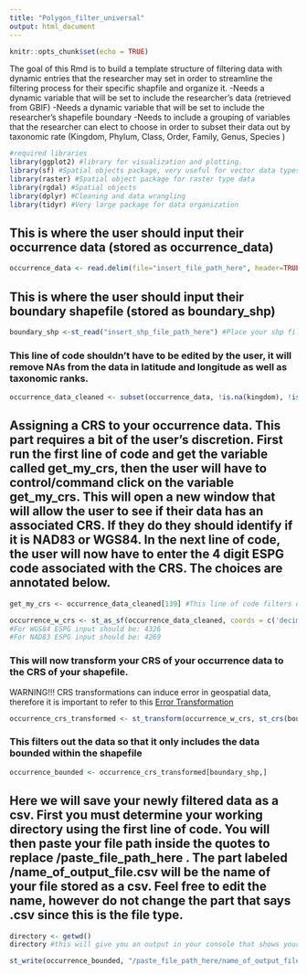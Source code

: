 ```yaml
---
title: "Polygon_filter_universal"
output: html_document
---
```


```r
knitr::opts_chunk$set(echo = TRUE)
```

The goal of this Rmd is to build a template structure of filtering data with dynamic entries that the researcher may set in order to streamline the filtering process for their specific shapfile and organize it. 
  -Needs a dynamic variable that will be set to include the researcher's data (retrieved from GBIF)
  -Needs a dynamic variable that will be set to include the researcher's shapefile boundary
  -Needs to include a grouping of variables that the researcher can elect to choose in order to subset their data out by taxonomic rate (Kingdom, Phylum, Class, Order, Family, Genus, Species )
  
```r
#required libraries
library(ggplot2) #library for visualization and plotting.
library(sf) #Spatial objects package, very useful for vector data types
library(raster) #Spatial object package for raster type data
library(rgdal) #Spatial objects
library(dplyr) #Cleaning and data wrangling 
library(tidyr) #Very large package for data organization
```

  
## This is where the user should input their occurrence data (stored as occurrence_data)
```r
occurrence_data <- read.delim(file="insert_file_path_here", header=TRUE) #Place your file path here
```

## This is where the user should input their boundary shapefile (stored as boundary_shp)
```r
boundary_shp <-st_read("insert_shp_file_path_here") #Place your shp file path here
```

### This line of code shouldn't have to be edited by the user, it will remove NAs from the data in latitude and longitude as well as taxonomic ranks.
```r
occurrence_data_cleaned <- subset(occurrence_data, !is.na(kingdom), !is.na(phylum), !is.na(class), !is.na(order), !is.na(family), !is.na(genus), !is.na(subgenus), !is.na(specificEpithet), !is.na(decimalLongitude), !is.na(decimalLatitude))
```

## Assigning a CRS to your occurrence data. This part requires a bit of the user's discretion. First run the first line of code and get the variable called get_my_crs, then the user will have to control/command click on the variable get_my_crs. This will open a new window that will allow the user to see if their data has an associated CRS. If they do they should identify if it is NAD83 or WGS84. In the next line of code, the user will now have to enter the 4 digit ESPG code associated with the CRS. The choices are annotated below. 
```r
get_my_crs <- occurrence_data_cleaned[139] #This line of code filters out the columns to only include vertabtimSRS which is synonymous with CRS. 

occurrence_w_crs <- st_as_sf(occurrence_data_cleaned, coords = c('decimalLongitude', 'decimalLatitude'), crs = 0000) 
#For WGS84 ESPG input should be: 4326
#For NAD83 ESPG input should be: 4269
```

### This will now transform your CRS of your occurrence data to the CRS of your shapefile.
WARNING!!! CRS transformations can induce error in geospatial data, therefore it is important to refer to this [Error Transformation](https://epsg.org/search/by-name/sessionkey/6ix3cgab2y/searchedterms//crs_page/3/#crs) 
```r
occurrence_crs_transformed <- st_transform(occurrence_w_crs, st_crs(boundary_shp))
```

### This filters out the data so that it only includes the data bounded within the shapefile
```r
occurrence_bounded <- occurrence_crs_transformed[boundary_shp,]
```

## Here we will save your newly filtered data as a csv. First you must determine your working directory using the first line of code. You will then paste your file path inside the quotes to replace /paste_file_path_here . The part labeled /name_of_output_file.csv will be the name of your file stored as a csv. Feel free to edit the name, however do not change the part that says .csv since this is the file type. 
```r
directory <- getwd()
directory #this will give you an output in your console that shows your person computer's file path

st_write(occurrence_bounded, "/paste_file_path_here/name_of_output_file.csv") #Here you will paste your working directory output from the console to whats inside the quotations. Only paste up to /name_of_output_file.csv, feel free to edit this last bit to be a name of your choice for your file. 
```
